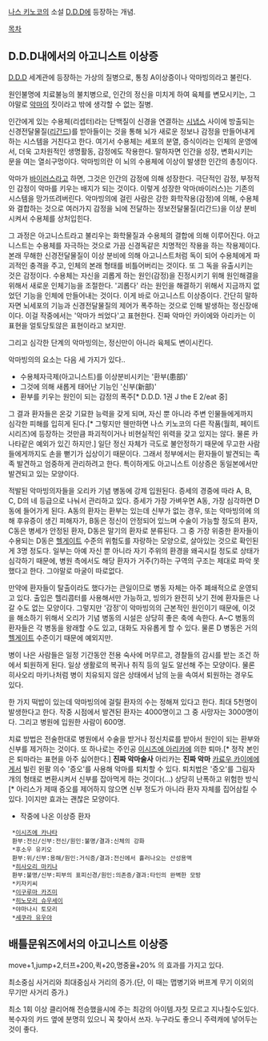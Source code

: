 [[나스 키노코]]의 소설 [[D.D.D]]에 등장하는 개념. 

[[목차]]
== D.D.D내에서의 아고니스트 이상증 ==
[[D.D.D]] 세계관에 등장하는 가상의 질병으로, 통칭 A이상증이나 악마빙의라고 불린다.

원인불명에 치료불능의 불치병으로, 인간의 정신을 미치게 하여 육체를 변모시키는, 그야말로 [[악마]]의 짓이라고 밖에 생각할 수 없는 질병.

인간에게 있는 수용체(리셉터)라는 단백질이 신경을 연결하는 [[시냅스]] 사이에 방출되는 신경전달물질([[리간드]])를 받아들이는 것을 통해 뇌가 새로운 정보나 감정을 만들어내게 하는 시스템을 거친다고 한다. 여기서 수용체는 세포의 분열, 증식이라는 인체의 운영에서, 더욱 고차원적인 생명활동, 감정에도 작용한다. 말하자면 인간을 성장, 변화시키는 문을 여는 열쇠구멍이다. 악마빙의란 이 뇌의 수용체에 이상이 발생한 인간의 총칭이다.

악마가 [[바이러스]]라고 하면, 그것은 인간의 감정에 의해 성장한다. 극단적인 감정, 부정적인 감정이 악마를 키우는 배지가 되는 것이다. 이렇게 성장한 악마(바이러스)는 기존의 시스템을 망가뜨려버린다. 악마빙의에 걸린 사람은 강한 화학작용(감정)에 의해, 수용체와 결합하는 것으로 여러가지 감정을 뇌에 전달하는 정보전달물질(리간드)을 이상 분비시켜서 수용체를 상처입힌다.

그 과정은 아고니스트라고 불리우는 화학물질과 수용체의 결합에 의해 이루어진다. 아고니스트는 수용체를 자극하는 것으로 가끔 신경독같은 치명적인 작용을 하는 작용제이다. 본래 무해한 신경전달물질이 이상 분비에 의해 아고니스트처럼 독이 되어 수용체에게 파괴적인 충격을 주고, 인체의 본래 형태를 비틀어버리는 것이다. 또 그 독을 유출시키는 것은 감정이다. 수용체는 자신을 괴롭게 하는 원인(감정)을 진정시키기 위해 원인해결을 위해서 새로운 인체기능을 조절한다. '괴롭다' 라는 원인을 해결하기 위해서 지금까지 없었던 기능을 인체에 만들어내는 것이다. 이게 바로 아고니스트 이상증이다. 
간단히 말하자면 뇌세포의 기능과 신경전달물질의 제어가 폭주하는 것으로 인해 발생하는 정신장애이다. 이걸 작중에서는 '악마가 씌었다'고 표현한다. 진짜 악마인 카이에와 아리카는 이 표현을 얼토당토않은 표현이라고 보지만.

그리고 심각한 단계의 악마빙의는, 정신만이 아니라 육체도 변이시킨다.

악마빙의의 요소는 다음 세 가지가 있다..

* 수용체자극제(아고니스트)를 이상분비시키는 '환부(患部)'
* 그것에 의해 새롭게 태어난 기능인 '신부(新部)'
* 환부를 키우는 원인이 되는 감정의 폭주[* D.D.D. 1권 J the E 2/eat 중]

그 결과 환자들은 온갖 기묘한 능력을 갖게 되며, 자신 뿐 아니라 주변 인물들에게까지 심각한 피해를 입히게 된다.[* 그렇지만 웬만하면 나스 키노코의 다른 작품(월희, 페이트 시리즈)에 등장하는 것만큼 파괴적이거나 비현실적인 위력을 갖고 있지는 않다. 물론 카나타같은 예외가 있긴 하지만.] 일단 정신 자체가 극도로 불안정하기 때문에 무고한 사람들에게까지도 손을 뻗기가 십상이기 때문이다. 그래서 정부에서는 환자들이 발견되는 족족 발견하고 엄중하게 관리하려고 한다. 특이하게도 아고니스트 이상증은 동일본에서만 발견되고 있는 모양이다. 

적발된 악마빙의자들을 오리카 기념 병동에 강제 입원된다. 증세의 경중에 따라 A, B, C, D의 네 등급으로 나눠서 관리하고 있다. 증세가 가장 가벼우면 A동, 가장 심각하면 D동에 들어가게 된다. A동의 환자는 환부는 있는데 신부가 없는 경우, 또는 악마빙의에 의해 후유증이 생긴 피해자가, B동은 정신이 안정되어 있느며 수술이 가능할 정도의 환자, C동은 병세가 안정된 환자, D동은 말기의 환자로 분류된다. 그 중 가장 위중한 환자들이 수용되는 D동은 [[헬게이트]] 수준의 위험도를 자랑하는 모양으로, 살아있는 것으로 확인된 게 3명 정도다. 일부는 아예 자신 뿐 아니라 자기 주위의 환경을 왜곡시킬 정도로 상태가 심각하기 때문에, 병원 측에서도 해당 환자가 거주(?)하는 구역의 구조는 제대로 파악 못 했다고 한다. 그야말로 마굴이 따로없다.

만약에 환자들이 탈출이라도 했다가는 큰일이므로 병동 자체는 아주 폐쇄적으로 운영되고 있다. 출입은 헬리콥터를 사용해서만 가능하고, 빙의가 완전히 낫기 전에 환자들은 나갈 수도 없는 모양이다. 그렇지만 '감정'이 악마빙의의 근본적인 원인이기 때문에, 이것을 해소하기 위해서 오리가 기념 병동의 시설은 상당히 좋은 축에 속한다. A~C 병동의 환자들은 각 병동을 왕래할 수도 있고, 대화도 자유롭게 할 수 있다. 물론 D 병동은 거의 [[헬게이트]] 수준이기 때문에 예외지만. 

병이 나은 사람들은 일정 기간동안 전용 숙사에 머무르고, 경찰들의 감시를 받는 조건 하에서 퇴원하게 된다. 일상 생활로의 복귀나 취직 등의 일도 알선해 주는 모양이다. 물론 히사오리 마키나처럼 병이 치유되지 않은 상태에서 남의 눈을 속여서 퇴원하는 경우도 있다. 

한 가지 떡밥이 있는데 악마빙의에 걸릴 환자의 수는 정해져 있다고 한다. 최대 5천명이 발생한다고 한다. 작중 시점에서 발견된 환자는 4000명이고 그 중 사망자는 3000명이다. 그리고 병원에 입원한 사람이 600명.

치료 방법은 전술한대로 병원에서 수술을 받거나 정신치료를 받아서 원인이 되는 환부와 신부를 제거하는 것이다. 또 하나로는 주인공 [[이시즈에 아리카]]에 의한 퇴마.[* 정작 본인은 퇴마라는 표현을 아주 싫어한다.] '''진짜 악마술사''' 아리카는 '''진짜 악마''' [[카료우 카이에]]에게서 빌린 왼팔 의수 '증오'를 사용해 악마를 퇴치할 수 있다. 퇴치법은 '증오'를 그림자 개의 형태로 변환시켜서 신부를 잡아먹게 하는 것이다(...) 상당히 난폭하고 위험한 방식[* 아리스가 제때 증오를 제어하지 않으면 신부 정도가 아니라 환자 자체를 집어삼킬 수 있다. ]이지만 효과는 괜찮은 모양이다.

* 작중에 나온 이상증 환자
  *[[이시즈에 카나타]]
  환부:전신/신부:전신/원인:불명/결과:신체의 강화
  *후소우 유키오
  환부:위/신부:용해/원인:거식증/결과:전신에서 흘러나오는 산성용액
  *[[히사오리 마키나]]
  환부:불명/신부:피부의 표피신경/원인:의존증/결과:타인의 완벽한 모방
  *키자키씨
  *[[이구루마 카즈미]]
  *[[히노모리 슈우세이]]
  *야마나시 토모리
  *[[세쿠라 유우야]]

== 배틀문워즈에서의 아고니스트 이상증 ==
move+1,jump+2,터프+200,퀵+20,명중율+20% 의 효과를 가지고 있다.
 
최소중심 사거리와 최대중심사 거리의 증가.(단, 이 때는 맵병기와 버프계 무기 이외의 무기만 사거리 증가.)
 
최소 1회 이상 클리어해 전승했을시에 주는 최강의 아이템.자칫 모르고 지나칠수도있다. 복수자의 카드 옆에 분명히 있으니 꼭 찾아서 쓰자. 누구라도 좋으니 주력캐에 넣어두는 것이 좋다.


